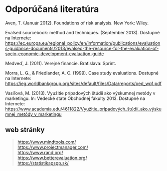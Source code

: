 # Odporúčaná literatúra {.unnumbered}

Aven, T. (Január 2012). Foundations of risk analysis. New York: Wiley.

Evalsed sourcebook: method and techniques. (September 2013). Dostupné na
Internete:
<https://ec.europa.eu/regional_policy/en/information/publications/evaluations-guidance-documents/2013/evalsed-the-resource-for-the-evaluation-of-socio-economic-development-evaluation-guide>

Medveď, J. (2011). Verejné financie. Bratislava: Sprint.

Morra, L. G., & Friedlander, A. C. (1999). Case study evaluations.
Dostupné na Internete:
<https://ieg.worldbankgroup.org/sites/default/files/Data/reports/oed_wp1.pdf>

Vasiľová, M. (2013). Využitie prípadových štúdií ako výskumnej metódy v
marketingu. In: Vedecké state Obchodnej fakulty 2013. Dostupné na
Internete:
[https://www.academia.edu/4611822/Využitie_prípadových_štúdií_ako_výskumnej_metódy_v\_marketingu](https://www.academia.edu/4611822/Využitie_prípadových_štúdií_ako_výskumnej_metódy_v_marketingu){.uri}

## web stránky

> <https://www.mindtools.com/>\
> <https://www.projectmanager.com/>\
> <https://www.rand.org/>\
> <https://www.betterevaluation.org/>\
> <https://statistikapspp.sk/>
